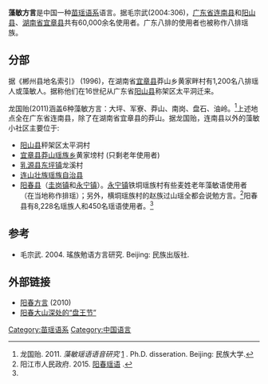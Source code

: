 {{Infobox language
|name=藻敏方言
|nativename=Ba Pai
|states=[[中国|中国]]
|region=
|speakers=60,000
|date=1995
|ref=e18
|familycolor=苗瑶语系
|fam2=[[瑶语支|瑶语支]]
|iso3=bpn
|glotto=dzao1238
|glottorefname=Dzao Min
}}

'''藻敏方言'''是中国一种[[苗瑶语系|苗瑶语系]]语言。据毛宗武(2004:306)，[[广东省|广东省]][[连南县|连南县]]和[[阳山县|阳山县]]、[[湖南省|湖南省]][[宜章县|宜章县]]共有60,000余名使用者。广东八排的使用者也被称作八排瑶族。

==分部==
据《郴州县地名索引》 (1996)，在湖南省[[宜章县|宜章县]]莽山乡黄家畔村有1,200名八排瑶人或藻敏人。据称他们在16世纪从广东省[[阳山县|阳山县]]称架区太平洞迁来。

龙国贻(2011)涵盖6种藻敏方言：大坪、军寮、莽山、南岗、盘石、油岭。<ref>龙国贻. 2011. ''藻敏瑶语语音研究'' [http://lib.cnki.net/cdmd/10052-1011159807.html] {{Webarchive|url=https://archive.is/20130413164601/http://lib.cnki.net/cdmd/10052-1011159807.html |date=2013-04-13 }}. Ph.D. disseration. Beijing: 民族大学.</ref>上述地点全在广东省连南县，除了在湖南省宜章县的莽山。据龙国贻，连南县以外的藻敏小社区主要位于:
*[[阳山县|阳山县]]秤架区太平洞村
*[[宜章县|宜章县]][[莽山瑶族乡|莽山瑶族乡]]黄家塝村 (只剩老年使用者)
*[[乳源县|乳源县]][[东坪镇_(乳源县)|东坪镇]]龙溪村
*[[连山壮族瑶族自治县|连山壮族瑶族自治县]]
*[[阳春县|阳春县]]（[[圭岗镇|圭岗镇]]和[[永宁镇|永宁镇]]）。[[永宁镇|永宁镇]]铁垌瑶族村有些麦姓老年藻敏语使用者（在当地称作排瑶）；另外，横垌瑶族村的赵族过山瑶全都会说勉方言。<ref name="Yangjiang">阳江市人民政府.  2015. [http://www.yangjiang.gov.cn/zjyj/rwls/msfq/201504/t20150415_58484.shtml 阳春瑶语] {{Wayback|url=http://www.yangjiang.gov.cn/zjyj/rwls/msfq/201504/t20150415_58484.shtml |date=20190101003220 }}.</ref>阳春县有8,228名瑶族人和450名瑶语使用者。<ref name="Yangjiang"/>

==参考==
{{Reflist}}
*毛宗武. 2004. 瑤族勉语方言研究. Beijing: 民族出版社.

==外部链接==
*[http://blog.sina.com.cn/s/blog_512025040100go46.html 阳春方言] {{Wayback|url=http://blog.sina.com.cn/s/blog_512025040100go46.html |date=20200515173941 }} (2010)
*[https://k.sina.com.cn/article_2458269832_v9286388801900fwtn.html 阳春大山深处的“盘王节”] {{Wayback|url=https://k.sina.com.cn/article_2458269832_v9286388801900fwtn.html |date=20200514155659 }}

{{苗瑶语系}}
{{中国语言}}

[[Category:苗瑶语系|Category:苗瑶语系]]
[[Category:中国语言|Category:中国语言]]